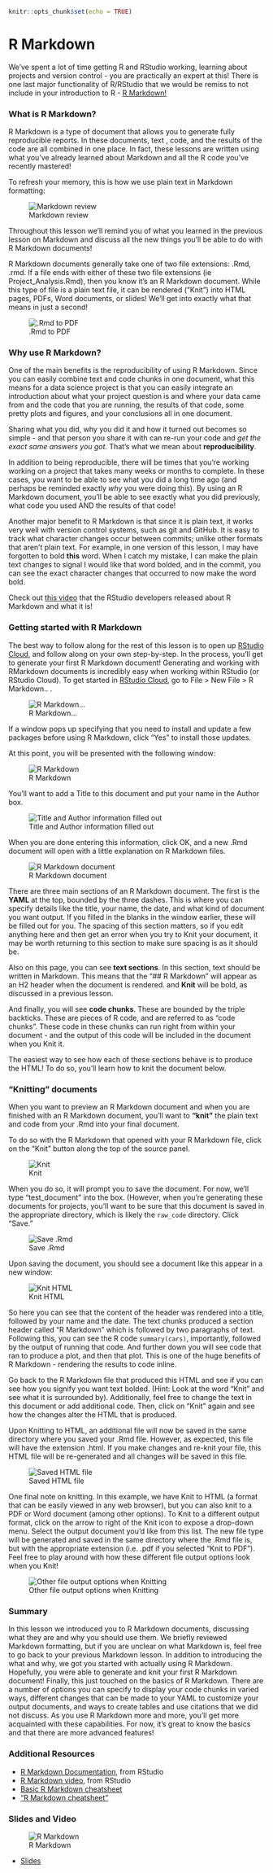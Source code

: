 
```r
knitr::opts_chunk$set(echo = TRUE)
```

# R Markdown

We've spent a lot of time getting R and RStudio working, learning about projects and version control - you are practically an expert at this! There is one last major functionality of R/RStudio that we would be remiss to not include in your introduction to R - [R Markdown!](http://rmarkdown.rstudio.com/)

### What is R Markdown?

R Markdown is a type of document that allows you to generate fully reproducible reports. In these documents, text , code, and the results of the code are all combined in one place. In fact, these lessons are written using what you've already learned about Markdown and all the R code you've recently mastered!

To refresh your memory, this is how we use plain text in Markdown formatting:

![Markdown review](https://docs.google.com/presentation/d/1COQq29mnEWgt1NO0qC8tmurswmaDRJpBzmKhKKmJgiw/export/png?id=1COQq29mnEWgt1NO0qC8tmurswmaDRJpBzmKhKKmJgiw&pageid=g3b6f614dcf_0_0)

Throughout this lesson we'll remind you of what you learned in the previous lesson on Markdown and discuss all the new things you'll be able to do with R Markdown documents!

R Markdown documents generally take one of two file extensions: .Rmd, .rmd. If a file ends with either of these two file extensions (ie Project_Analysis.Rmd), then you know it's an R Markdown document. While this type of file is a plain text file,  it can be rendered ("Knit") into HTML pages,  PDFs, Word documents, or slides! We'll get into exactly what that means in just a second!


![.Rmd to PDF](https://docs.google.com/presentation/d/1COQq29mnEWgt1NO0qC8tmurswmaDRJpBzmKhKKmJgiw/export/png?id=1COQq29mnEWgt1NO0qC8tmurswmaDRJpBzmKhKKmJgiw&pageid=g3b6f614dcf_0_8)

### Why use R Markdown?

One of the main benefits is the reproducibility of using R Markdown. Since you can easily combine text and code chunks in one document, what this means for a data science project is that you can easily integrate an introduction about what your project question is and where your data came from and the code that you are running, the results of that code, some pretty plots and figures, and your conclusions all in one document.

Sharing what you did, why you did it and how it turned out becomes so simple - and that person you share it with can re-run your code and *get the exact same answers you got.* That's what we mean about **reproducibility**.

In addition to being reproducible, there will be times that you're working working on a project that takes many weeks or months to complete. In these cases, you want to be able to see what you did a long time ago (and perhaps be reminded exactly *why* you were doing this). By using an R Markdown document, you'll be able to see exactly what you did previously, what code you used AND the results of that code!

Another major benefit to R Markdown is that since it is plain text, it works very well with version control systems, such as git and GitHub. It is easy to track what character changes occur between commits; unlike other formats that aren't plain text. For example, in one version of this lesson, I may have forgotten to bold **this** word. When I catch my mistake, I can make the plain text changes to signal I would like that word bolded, and in the commit, you can see the exact character changes that occurred to now make the word bold.

Check out [this video](https://vimeo.com/178485416) that the RStudio developers released about R Markdown and what it is!  

### Getting started with R Markdown

The best way to follow along for the rest of this lesson is to open up [RStudio Cloud](rstudio.cloud), and follow along on your own step-by-step. In the process, you'll get to generate your first R Markdown document! Generating and working with RMarkdown documents is incredibly easy when working within RStudio (or RStudio Cloud). To get started in [RStudio Cloud](rstudio.cloud), go to File > New File > R Markdown.. .


![R Markdown...](https://docs.google.com/presentation/d/1COQq29mnEWgt1NO0qC8tmurswmaDRJpBzmKhKKmJgiw/export/png?id=1COQq29mnEWgt1NO0qC8tmurswmaDRJpBzmKhKKmJgiw&pageid=g3b6f614dcf_0_20)

If a window pops up specifying that you need to install and update a few packages before using R Markdown, click "Yes" to install those updates.

At this point, you will be presented with the following window:


![R Markdown](https://docs.google.com/presentation/d/1COQq29mnEWgt1NO0qC8tmurswmaDRJpBzmKhKKmJgiw/export/png?id=1COQq29mnEWgt1NO0qC8tmurswmaDRJpBzmKhKKmJgiw&pageid=g3b6f614dcf_0_157)

You'll want to add a Title to this document and put your name in the Author box.  


![Title and Author information filled out](https://docs.google.com/presentation/d/1COQq29mnEWgt1NO0qC8tmurswmaDRJpBzmKhKKmJgiw/export/png?id=1COQq29mnEWgt1NO0qC8tmurswmaDRJpBzmKhKKmJgiw&pageid=g3b6f614dcf_0_26)

When you are done entering this information, click OK, and a new .Rmd document will open with a little explanation on R Markdown files.


![R Markdown document](https://docs.google.com/presentation/d/1COQq29mnEWgt1NO0qC8tmurswmaDRJpBzmKhKKmJgiw/export/png?id=1COQq29mnEWgt1NO0qC8tmurswmaDRJpBzmKhKKmJgiw&pageid=g3b6f614dcf_0_31)

There are three main sections of an R Markdown document. The first is the **YAML** at the top, bounded by the three dashes. This is where you can specify details like the title, your name, the date, and what kind of document you want output. If you filled in the blanks in the window earlier, these will be filled out for you. The spacing of this section matters, so if you edit anything here and then get an error when you try to Knit your document, it may be worth returning to this section to make sure spacing is as it should be.

Also on this page, you can see **text sections**. In this section, text should be written in Markdown. This means that the "## R Markdown" will appear as an H2 header when the document is rendered. and **Knit** will  be bold, as discussed in a previous lesson.

And finally, you will see **code chunks**. These are bounded by the triple backticks. These are pieces of R code, and are referred to as "code chunks". These code in these chunks can run right from within your document - and the output of this code will be included in the document when you Knit it.

The easiest way to see how each of these sections behave is to produce the HTML! To do so, you'll learn how to knit the document below.

### "Knitting" documents

When you want to preview an R Markdown document and when you are finished with an R Markdown document, you'll want to **"knit"** the plain text and code from your .Rmd into your final document.

To do so with the R Markdown that opened with your R Markdown file, click on the "Knit" button along the top of the source panel.


![Knit](https://docs.google.com/presentation/d/1COQq29mnEWgt1NO0qC8tmurswmaDRJpBzmKhKKmJgiw/export/png?id=1COQq29mnEWgt1NO0qC8tmurswmaDRJpBzmKhKKmJgiw&pageid=g3b6f614dcf_0_39)

When you do so, it will prompt you to save the document. For now, we'll type "test_document" into the box. (However, when you're generating these documents for projects, you'll want to be sure that this document is saved in the appropriate directory, which is likely the `raw_code` directory. Click "Save."


![Save .Rmd](https://docs.google.com/presentation/d/1COQq29mnEWgt1NO0qC8tmurswmaDRJpBzmKhKKmJgiw/export/png?id=1COQq29mnEWgt1NO0qC8tmurswmaDRJpBzmKhKKmJgiw&pageid=g3b6f614dcf_0_171)

Upon saving the document, you should see a document like this appear in a new window:


![Knit HTML](https://docs.google.com/presentation/d/1COQq29mnEWgt1NO0qC8tmurswmaDRJpBzmKhKKmJgiw/export/png?id=1COQq29mnEWgt1NO0qC8tmurswmaDRJpBzmKhKKmJgiw&pageid=g3b6f614dcf_0_45)

So here you can see that the content of the header was rendered into a title, followed by your name and the date. The text chunks produced a section header called "R Markdown" which is followed by two paragraphs of text. Following this, you can see the R code `summary(cars)`, importantly, followed by the output of running that code. And further down you will see code that ran to produce a plot, and then that plot. This is one of the huge benefits of R Markdown - rendering the results to code inline.

Go back to the R Markdown file that produced this HTML and see if you can see how you signify you want text bolded. (Hint: Look at the word "Knit" and see what it is surrounded by). Additionally, feel free to change the text in this document or add additional code. Then, click on "Knit" again and see how the changes alter the HTML that is produced.

Upon Knitting to HTML, an additional file will now be saved in the same directory where you saved your .Rmd file. However, as expected, this file will have the extension .html. If you make changes and re-knit your file, this HTML file will be re-generated and all changes will be saved in this file.


![Saved HTML file](https://docs.google.com/presentation/d/1COQq29mnEWgt1NO0qC8tmurswmaDRJpBzmKhKKmJgiw/export/png?id=1COQq29mnEWgt1NO0qC8tmurswmaDRJpBzmKhKKmJgiw&pageid=g3b6f614dcf_0_183)

One final note on knitting. In this example, we have Knit to HTML (a format that can be easily viewed in any web browser), but you can also knit to a PDF or Word document (among other options). To Knit to a different output format, click on the arrow to right of the Knit icon to expose a drop-down menu. Select the output document you'd like from this list. The new file type will be generated and saved in the same directory where the .Rmd file is, but with the appropriate extension (i.e. .pdf if you selected "Knit to PDF"). Feel free to play around with how these different file output options look when you Knit!


![Other file output options when Knitting](https://docs.google.com/presentation/d/1COQq29mnEWgt1NO0qC8tmurswmaDRJpBzmKhKKmJgiw/export/png?id=1COQq29mnEWgt1NO0qC8tmurswmaDRJpBzmKhKKmJgiw&pageid=g3b6f614dcf_0_177)


### Summary

In this lesson we introduced you to R Markdown documents, discussing what they are and why you should use them. We briefly reviewed Markdown formatting, but if you are unclear on what Markdown is, feel free to go back to your previous Markdown lesson. In addition to introducing the what and why, we got you started with actually using R Markdown. Hopefully, you were able to generate and knit your first R Markdown document! Finally, this just touched on the basics of R Markdown. There are a number of options you can specify to display your code chunks in varied ways, different changes that can be made to your YAML to customize your output documents, and ways to create tables and use citations that we did not discuss. As you use R Markdown more and more, you'll get more acquainted with these capabilities. For now, it's great to know the basics and that there are more advanced features!

### Additional Resources

* [R Markdown Documentation](https://rmarkdown.rstudio.com/index.html), from RStudio
* [R Markdown video](https://vimeo.com/178485416), from RStudio
* [Basic R Markdown cheatsheet](https://www.rstudio.com/wp-content/uploads/2015/02/rmarkdown-cheatsheet.pdf)
* ["R Markdown cheatsheet"](https://www.rstudio.com/wp-content/uploads/2015/02/rmarkdown-cheatsheet.pdf)

### Slides and Video

![R Markdown](https://youtu.be/3jO4uRqR6PA)

* [Slides](https://docs.google.com/presentation/d/1COQq29mnEWgt1NO0qC8tmurswmaDRJpBzmKhKKmJgiw/edit?usp=sharing)  
